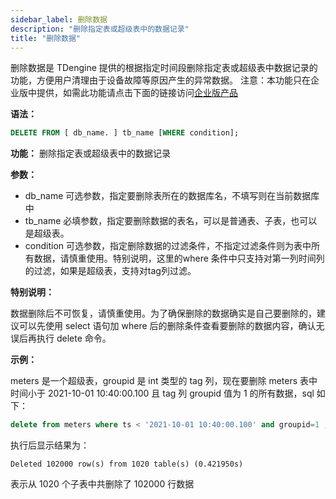 ```yaml
---
sidebar_label: 删除数据
description: "删除指定表或超级表中的数据记录"
title: "删除数据"
---
```


删除数据是 TDengine 提供的根据指定时间段删除指定表或超级表中数据记录的功能，方便用户清理由于设备故障等原因产生的异常数据。
注意：本功能只在企业版中提供，如需此功能请点击下面的链接访问[企业版产品](https://www.taosdata.com/products#enterprise-edition-link)


**语法：**

```sql
DELETE FROM [ db_name. ] tb_name [WHERE condition];
```

**功能：** 删除指定表或超级表中的数据记录

**参数：**
   
- db_name   可选参数，指定要删除表所在的数据库名，不填写则在当前数据库中
- tb_name   必填参数，指定要删除数据的表名，可以是普通表、子表，也可以是超级表。
- condition 可选参数，指定删除数据的过滤条件，不指定过滤条件则为表中所有数据，请慎重使用。特别说明，这里的where 条件中只支持对第一列时间列的过滤，如果是超级表，支持对tag列过滤。

**特别说明：**
      
数据删除后不可恢复，请慎重使用。为了确保删除的数据确实是自己要删除的，建议可以先使用 select 语句加 where 后的删除条件查看要删除的数据内容，确认无误后再执行 delete 命令。      

**示例：**
    
meters 是一个超级表，groupid 是 int 类型的 tag 列，现在要删除 meters 表中时间小于 2021-10-01 10:40:00.100 且 tag 列 groupid 值为 1 的所有数据，sql 如下：

```sql
delete from meters where ts < '2021-10-01 10:40:00.100' and groupid=1 ;
```

执行后显示结果为：

```
Deleted 102000 row(s) from 1020 table(s) (0.421950s)
```

表示从 1020 个子表中共删除了 102000 行数据
